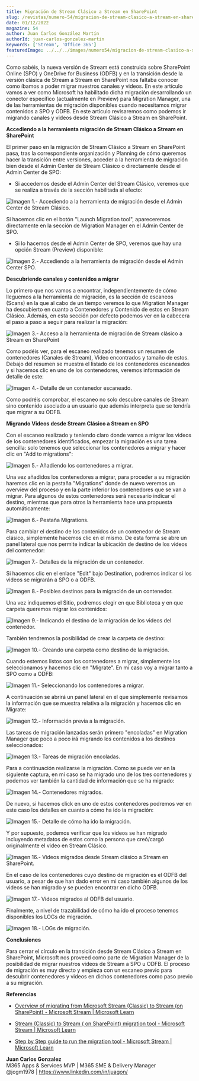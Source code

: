 ```yaml
---
title: Migración de Stream Clásico a Stream en SharePoint
slug: /revistas/numero-54/migracion-de-stream-clasico-a-stream-en-sharepoint
date: 01/12/2022
magazine: 54
author: Juan Carlos González Martín
authorId: juan-carlos-gonzalez-martin
keywords: ['Stream', 'Office 365']
featuredImage: ../../../images/numero54/migracion-de-stream-clasico-a-stream-en-sharepoint/image1.png
---
```


Como sabéis, la nueva versión de Stream está construida sobre SharePoint
Online (SPO) y OneDrive for Business (ODFB) y en la transición desde la
versión clásica de Stream a Stream en SharePoint nos faltaba conocer
como íbamos a poder migrar nuestros canales y videos. En este artículo
vamos a ver como Microsoft ha habilitado dicha migración desarrollando
un conector específico (actualmente en Preview) para Migration Manager,
una de las herramientas de migración disponibles cuando necesitamos
migrar contenidos a SPO y ODFB. En este artículo revisaremos como
podemos ir migrando canales y videos desde Stream Clásico a Stream en
SharePoint.

**Accediendo a la herramienta migración de Stream Clásico a Stream en
SharePoint**

El primer paso en la migración de Stream Clásico a Stream en SharePoint
pasa, tras la correspondiente organización y Planning de cómo queremos
hacer la transición entre versiones, acceder a la herramienta de
migración bien desde el Admin Center de Stream Clásico o directamente
desde el Admin Center de SPO:

-   Si accedemos desde el Admin Center del Stream Clásico, veremos que
    se realiza a través de la sección habilitada al efecto:

![Imagen 1.- Accediendo a la herramienta de migración desde el Admin Center de Stream Clásico.](../../../images/numero54/migracion-de-stream-clasico-a-stream-en-sharepoint/image1.png)



Si hacemos clic en el botón "Launch Migration tool", apareceremos
directamente en la sección de Migration Manager en el Admin Center de
SPO.

-   Si lo hacemos desde el Admin Center de SPO, veremos que hay una
    opción Stream (Preview) disponible:

![Imagen 2.- Accediendo a la herramienta de migración desde el Admin Center SPO.](../../../images/numero54/migracion-de-stream-clasico-a-stream-en-sharepoint/image2.png)



**Descubriendo canales y contenidos a migrar**

Lo primero que nos vamos a encontrar, independientemente de cómo
lleguemos a la herramienta de migración, es la sección de escaneos
(Scans) en la que al cabo de un tiempo veremos lo que Migration Manager
ha descubierto en cuanto a Contenedores y Contenido de estos en Stream
Clásico. Además, en esta sección por defecto podemos ver en la cabecera
el paso a paso a seguir para realizar la migración:

![Imagen 3.- Acceso a la herramienta de migración de Stream clásico a Stream en SharePoint](../../../images/numero54/migracion-de-stream-clasico-a-stream-en-sharepoint/image3.png)



Como podéis ver, para el escaneo realizado tenemos un resumen de
contenedores (Canales de Stream), Video encontrados y tamaño de estos.
Debajo del resumen se muestra el listado de los contenedores escaneados
y si hacemos clic en uno de los contenedores, veremos información de
detalle de este:

![Imagen 4.- Detalle de un contenedor escaneado.](../../../images/numero54/migracion-de-stream-clasico-a-stream-en-sharepoint/image4.png)



Como podréis comprobar, el escaneo no solo descubre canales de Stream
sino contenido asociado a un usuario que además interpreta que se
tendría que migrar a su ODFB.

**Migrando Videos desde Stream Clásico a Stream en SPO**

Con el escaneo realizado y teniendo claro donde vamos a migrar los
videos de los contenedores identificados, empezar la migración es una
tarea sencilla: solo tenemos que seleccionar los contenedores a migrar y
hacer clic en "Add to migrations":

![Imagen 5.- Añadiendo los contenedores a migrar.](../../../images/numero54/migracion-de-stream-clasico-a-stream-en-sharepoint/image5.png)



Una vez añadidos los contenedores a migrar, para proceder a su migración
haremos clic en la pestaña "Migrations" donde de nuevo veremos un
overview del proceso y en la parte inferior los contenedores que se van
a migrar. Para algunos de estos contenedores será necesario indicar el
destino, mientras que para otros la herramienta hace una propuesta
automáticamente:

![Imagen 6.- Pestaña Migrations.](../../../images/numero54/migracion-de-stream-clasico-a-stream-en-sharepoint/image6.png)



Para cambiar el destino de los contenidos de un contenedor de Stream
clásico, simplemente hacemos clic en el mismo. De esta forma se abre un
panel lateral que nos permite indicar la ubicación de destino de los
videos del contenedor:

![Imagen 7.- Detalles de la migración de un contenedor.](../../../images/numero54/migracion-de-stream-clasico-a-stream-en-sharepoint/image7.png)



Si hacemos clic en el enlace "Edit" bajo Destination, podremos indicar
si los videos se migrarán a SPO o a ODFB.

![Imagen 8.- Posibles destinos para la migración de un contenedor.](../../../images/numero54/migracion-de-stream-clasico-a-stream-en-sharepoint/image8.png)



Una vez indiquemos el Sitio, podremos elegir en que Biblioteca y en que
carpeta queremos migrar los contenidos:

![Imagen 9.- Indicando el destino de la migración de los videos del contenedor.](../../../images/numero54/migracion-de-stream-clasico-a-stream-en-sharepoint/image9.png)



También tendremos la posibilidad de crear la carpeta de destino:

![Imagen 10.- Creando una carpeta como destino de la migración.](../../../images/numero54/migracion-de-stream-clasico-a-stream-en-sharepoint/image10.png)



Cuando estemos listos con los contenedores a migrar, simplemente los
seleccionamos y hacemos clic en "Migrate". En mi caso voy a migrar tanto
a SPO como a ODFB:

![Imagen 11.- Seleccionando los contenedores a migrar.](../../../images/numero54/migracion-de-stream-clasico-a-stream-en-sharepoint/image11.png)



A continuación se abrirá un panel lateral en el que simplemente
revisamos la información que se muestra relativa a la migración y
hacemos clic en Migrate:

![Imagen 12.- Información previa a la migración.](../../../images/numero54/migracion-de-stream-clasico-a-stream-en-sharepoint/image12.png)



Las tareas de migración lanzadas serán primero "encoladas" en Migration
Manager que poco a poco irá migrando los contenidos a los destinos
seleccionados:

![Imagen 13.- Tareas de migración encoladas.](../../../images/numero54/migracion-de-stream-clasico-a-stream-en-sharepoint/image13.png)



Para a continuación realizarse la migración. Como se puede ver en la
siguiente captura, en mi caso se ha migrado uno de los tres contenedores
y podemos ver también la cantidad de información que se ha migrado:

![Imagen 14.- Contenedores migrados.](../../../images/numero54/migracion-de-stream-clasico-a-stream-en-sharepoint/image14.png)



De nuevo, si hacemos click en uno de estos contenedores podremos ver en
este caso los detalles en cuanto a cómo ha ido la migración:

![Imagen 15.- Detalle de cómo ha ido la migración.](../../../images/numero54/migracion-de-stream-clasico-a-stream-en-sharepoint/image15.png)



Y por supuesto, podemos verificar que los videos se han migrado
incluyendo metadatos de estos como la persona que creó/cargó
originalmente el video en Stream Clásico.

![Imagen 16.- Videos migrados desde Stream clásico a Stream en SharePoint.](../../../images/numero54/migracion-de-stream-clasico-a-stream-en-sharepoint/image16.png)



En el caso de los contenedores cuyo destino de migración es el ODFB del
usuario, a pesar de que han dado error en mi caso también algunos de los
videos se han migrado y se pueden encontrar en dicho ODFB.

![Imagen 17.- Videos migrados al ODFB del usuario.](../../../images/numero54/migracion-de-stream-clasico-a-stream-en-sharepoint/image17.png)



Finalmente, a nivel de trazabilidad de cómo ha ido el proceso tenemos
disponibles los LOGs de migración.

![Imagen 18.- LOGs de migración.](../../../images/numero54/migracion-de-stream-clasico-a-stream-en-sharepoint/image18.png)



**Conclusiones**

Para cerrar el círculo en la transición desde Stream Clásico a Stream en
SharePoint, Microsoft nos proveed como parte de Migration Manager de la
posibilidad de migrar nuestros videos de Stream a SPO u ODFB. El proceso
de migración es muy directo y empieza con un escaneo previo para
descubrir contenedores y videos en dichos contenedores como paso previo
a su migración.

**Referencias**

-   [Overview of migrating from Microsoft Stream (Classic) to Stream (on
    SharePoint) - Microsoft Stream \| Microsoft
    Learn](https://learn.microsoft.com/en-us/stream/streamnew/stream-classic-to-new-migration-overview)

-   [Stream (Classic) to Stream ( on SharePoint) migration tool -
    Microsoft Stream \| Microsoft
    Learn](https://learn.microsoft.com/en-us/stream/streamnew/understand-the-tool)

-   [Step by Step guide to run the migration tool - Microsoft Stream \|
    Microsoft
    Learn](https://learn.microsoft.com/en-us/stream/streamnew/step-by-step-guide)


**Juan Carlos Gonzalez** <br />
M365 Apps & Services MVP | M365 SME & Delivery Manager  <br />
@jcgm1978 | https://www.linkedin.com/in/juagon/

